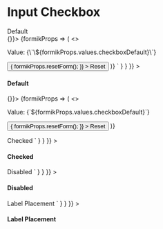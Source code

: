 
<Meta title="Components/Inputs/Input Checkbox" component={InputCheckbox} />

# Input Checkbox

<Canvas>
  <Story
    name="Input Checkbox Default"
    parameters={{
      docs: {
        source: {
          code: dedent`
          <h4>Default</h4>
          <Form enableReinitialize={true} initialValues={{ checkboxDefault: false }} onSubmit={() => {}}>
            {formikProps => (
              <>
                <p>Value: {\`\${formikProps.values.checkboxDefault}\`}</p>
                <InputCheckbox name="checkboxDefault" label="Default checkbox" formikProps={formikProps} />
                <Button
                  onClick={() => {
                    formikProps.resetForm();
                  }}
                >
                  Reset
                </Button>
              </>
            )}
          </Form>`
        }
      }
    }}
  >
    <div className="input-checkbox-story">
      <h4>Default</h4>
      <Form enableReinitialize={true} initialValues={{ checkboxDefault: false }} onSubmit={() => {}}>
        {formikProps => (
          <>
            <p>Value: {`${formikProps.values.checkboxDefault}`}</p>
            <InputCheckbox name="checkboxDefault" label="Default checkbox" formikProps={formikProps} />
            <Button
              onClick={() => {
                formikProps.resetForm();
              }}
            >
              Reset
            </Button>
          </>
        )}
      </Form>
    </div>
  </Story>
  <Story
    name="Input Checkbox Checked"
    parameters={{
      docs: {
        source: {
          code: dedent`
            <h4>Checked</h4>
            <InputCheckbox name="checkboxChecked" label="Checked checkbox" checked={true} />`
        }
      }
    }}
  >
    <div className="input-checkbox-story">
      <h4>Checked</h4>
      <InputCheckbox name="checkboxChecked" label="Checked checkbox" checked={true} />
    </div>
  </Story>
  <Story
    name="Input Checkbox Disabled"
    parameters={{
      docs: {
        source: {
          code: dedent`
            <h4>Disabled</h4>
            <InputCheckbox name="checkboxDisabled" label="Disabled checkbox" disabled={true} />`
        }
      }
    }}
  >
    <div className="input-checkbox-story">
      <h4>Disabled</h4>
      <InputCheckbox name="checkboxDisabled" label="Disabled checkbox" disabled={true} />
    </div>
  </Story>
  <Story
    name="Input Checkbox Label Placement"
    parameters={{
      docs: {
        source: {
          code: dedent`
            <h4>Label Placement</h4>
            <InputCheckbox name="chedWithLabelEnd" label={\`Label placement "end"\`} labelPlacement="end" />
            <InputCheckbox name="switchWithLabeLStart" label={\`Label placement "start"\`} labelPlacement="start" />`
        }
      }
    }}
  >
    <div className="input-checkbox-story">
      <h4>Label Placement</h4>
      <InputCheckbox name="chedWithLabelEnd" label={`Label placement "end"`} labelPlacement="end" />
      <InputCheckbox name="switchWithLabeLStart" label={`Label placement "start"`} labelPlacement="start" />
    </div>
  </Story>
  <ArgsTable of={InputCheckbox} />
</Canvas>
